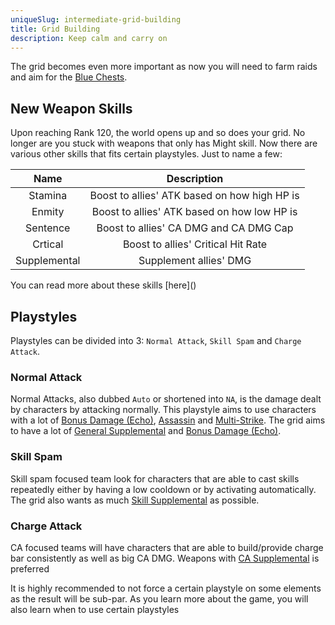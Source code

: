 ```yaml
---
uniqueSlug: intermediate-grid-building
title: Grid Building
description: Keep calm and carry on
---
```


The grid becomes even more important as now you will need to farm raids
and aim for the [Blue Chests](/guide/core-concepts-impossible-raids#what-are-blue-chests).

## New Weapon Skills

Upon reaching Rank 120, the world opens up and so does your grid.
No longer are you stuck with weapons that only has Might skill.
Now there are various other skills that fits certain playstyles. Just to name a few:

|     Name     |                 Description                  |
| :----------: | :------------------------------------------: |
|   Stamina    | Boost to allies' ATK based on how high HP is |
|    Enmity    | Boost to allies' ATK based on how low HP is  |
|   Sentence   |    Boost to allies' CA DMG and CA DMG Cap    |
|   Crtical    |      Boost to allies' Critical Hit Rate      |
| Supplemental |            Supplement allies' DMG            |

<Callout type="default">
    You can read more about these skills [here]()
</Callout>

## Playstyles

Playstyles can be divided into 3: `Normal Attack`, `Skill Spam` and `Charge Attack`.

### Normal Attack

Normal Attacks, also dubbed `Auto` or shortened into `NA`, is the damage dealt by characters by attacking normally.
This playstyle aims to use characters with a lot of [Bonus Damage (Echo)](), [Assassin]() and [Multi-Strike]().
The grid aims to have a lot of [General Supplemental]() and [Bonus Damage (Echo)]().

### Skill Spam

Skill spam focused team look for characters that are able to cast skills repeatedly either by having a low cooldown
or by activating automatically. The grid also wants as much [Skill Supplemental]() as possible.

### Charge Attack

CA focused teams will have characters that are able to build/provide charge bar consistently as well as big CA DMG.
Weapons with [CA Supplemental]() is preferred

<Callout type="warning">
    It is highly recommended to not force a certain
    playstyle on some elements as the result will be
    sub-par.
</Callout>

<Callout type="success">
    As you learn more about the game, you will also learn
    when to use certain playstyles
</Callout>
